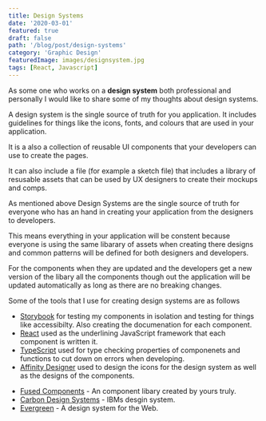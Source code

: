 ```yaml
---
title: Design Systems
date: '2020-03-01'
featured: true
draft: false
path: '/blog/post/design-systems'
category: 'Graphic Design'
featuredImage: images/designsystem.jpg
tags: [React, Javascript]
---
```


As some one who works on a **design system** both professional and personally I would like to share some of my thoughts about design systems.

A design system is the single source of truth for you application. It includes guidelines for things like the icons, fonts, and colours that are used in your application.

It is a also a collection of reusable UI components that your developers can use to create the pages.

It can also include a file (for example a sketch file) that includes a library of resusable assets that can be used by UX designers to create their mockups and comps.

As mentioned above Design Systems are the single source of truth for everyone who has an hand in creating your application from the designers to developers.

This means everything in your application will be constent because everyone is using the same libarary of assets when creating there designs and common patterns will be defined for both designers and developers.

For the components when they are updated and the developers get a new version of the libary all the components though out the application will be updated automatically as long as there are no breaking changes.

Some of the tools that I use for creating design systems are as follows

- [Storybook](https://storybook.js.org/) for testing my components in isolation and testing for things like accessibilty. Also creating the documenation for each component.
- [React](https://reactjs.org/) used as the underlining JavaScript framework that each component is written it.
- [TypeScript](https://www.typescriptlang.org/) used for type checking properties of componenets and functions to cut down on errors when developing.
- [Affinity Designer](https://affinity.serif.com/en-gb/designer/) used to design the icons for the design system as well as the designs of the components.

* [Fused Components](https://design.adamwebster.me) - An component libary created by yours truly.
* [Carbon Design Systems](https://www.carbondesignsystem.com/) - IBMs desgin system.
* [Evergreen](https://evergreen.segment.com/) - A design system for the Web.
